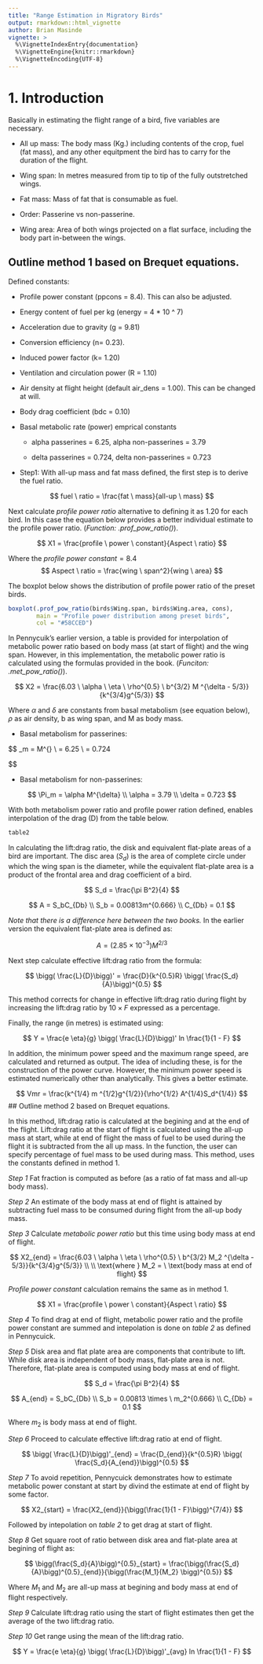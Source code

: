 ```yaml
---
title: "Range Estimation in Migratory Birds"
output: rmarkdown::html_vignette
author: Brian Masinde
vignette: >
  %\VignetteIndexEntry{documentation}
  %\VignetteEngine{knitr::rmarkdown}
  %\VignetteEncoding{UTF-8}
---
```


# 1. Introduction
Basically in estimating the flight range of a bird, five variables are necessary.

*  All up mass: The body mass (Kg.) including contents of the crop, fuel (fat mass), and any other equitpment the bird has to carry for the duration of the flight. 

* Wing span: In metres measured from tip to tip of the fully outstretched wings.

* Fat mass: Mass of fat that is consumable as fuel.

* Order: Passerine vs non-passerine.

* Wing area: Area of both wings projected on a flat surface, including the body part in-between the wings.


## Outline method 1 based on Brequet equations.

Defined constants:

*  Profile power constant (ppcons = 8.4). This can also be adjusted.

*  Energy content of fuel per kg (energy = 4 * 10 ^ 7)

*  Acceleration due to gravity (g =  9.81)

*  Conversion efficiency (n= 0.23).

*  Induced power factor (k= 1.20)

*  Ventilation and circulation power (R = 1.10)

*  Air density at flight height (default air_dens = 1.00). This can be changed at will.

*  Body drag coefficient (bdc = 0.10)

*  Basal metabolic rate (power) emprical constants

    *  alpha passerines = 6.25, alpha non-passerines = 3.79
    
    *  delta passerines = 0.724, delta non-passerines = 0.723
    


* Step1:
With all-up mass and fat mass defined, the first step is to derive the fuel ratio.

$$
 fuel \ ratio = \frac{fat \ mass}{all-up \ mass}
$$

Next calculate *profile power ratio* alternative to defining it as 1.20 for each bird. In this case the equation below provides a better individual estimate to the profile power ratio. (*Function: .prof_pow_ratio()*).

$$
X1 = \frac{profile \ power \ constant}{Aspect \ ratio}
$$

Where the $profile \ power \ constant = 8.4$
$$
Aspect \ ratio = \frac{wing \ span^2}{wing \ area}
$$

The boxplot below shows the distribution of profile power ratio of the preset birds.

```r
boxplot(.prof_pow_ratio(birds$Wing.span, birds$Wing.area, cons),
        main = "Profile power distribution among preset birds",
        col = "#58CCED")
```

In Pennycuik's earlier version, a table is provided for interpolation of metabolic power ratio based on body mass (at start of flight) and the wing span. However, in this implementation, the metabolic power ratio is calculated using the formulas provided in the book. (*Funciton: .met_pow_ratio()*).

$$
X2 = \frac{6.03 \ \alpha \ \eta \ \rho^{0.5} \ b^{3/2} M ^{\delta - 5/3}}{k^{3/4}g^{5/3}}
$$

Where $\alpha \ \text{and} \ \delta$ are constants from basal metabolism (see equation below), $\rho$ as air density,  b as wing span, and M as body mass.

*  Basal metabolism for passerines:

$$
  \Pi_m = \alpha M^{\delta} \\
  \alpha = 6.25 \\
  \delta = 0.724
  
$$

*  Basal metabolism for non-passerines:

$$
  \Pi_m = \alpha M^{\delta} \\
  \alpha = 3.79 \\
  \delta = 0.723
$$

With both metabolism power ratio and profile power ration defined, enables interpolation of the drag (D) from the table below.

```r
table2
```

In calculating the lift:drag ratio, the disk and equivalent flat-plate areas of a bird are important. The disc area ($S_d$) is the area of complete circle under which the wing span is the diameter, while the equivalent flat-plate area is a product of the frontal area and drag coefficient of a bird.

$$
  S_d = \frac{\pi B^2}{4}
$$

$$
  A = S_bC_{Db} \\
  S_b = 0.00813m^{0.666} \\
  C_{Db} = 0.1
$$

*Note that there is a difference here between the two books.* In the earlier version the equivalent flat-plate area is defined as:

$$
  A = (2.85 \times 10^{-3})M^{2/3}
$$

Next step calculate effective lift:drag ratio from the formula:

$$
  \bigg( \frac{L}{D}\bigg)' = \frac{D}{k^{0.5}R} \bigg( \frac{S_d}{A}\bigg)^{0.5}
$$

This method corrects for change in effective lift:drag ratio during flight by increasing the lift:drag ratio by $10 \times F$ expressed as a percentage.


Finally, the range (in metres) is estimated using:

$$
  Y = \frac{e \eta}{g} \bigg( \frac{L}{D}\bigg)' ln \frac{1}{1 - F}
$$

In addition, the minimum power speed and the maximum range speed, are calculated and returned as output. The idea of including these, is for the construction of the power curve.
However, the minimum power speed is estimated numerically other than analytically. This gives a better estimate.

$$
  Vmr = \frac{k^{1/4} m ^{1/2}g^{1/2}}{\rho^{1/2} A^{1/4}S_d^{1/4}}
$$
## Outline method 2 based on Brequet equations.

In this method, lift:drag ratio is calculated at the begining and at the end of the flight. Lift:drag ratio at the start of flight is calculated using the all-up mass at start, while at end of flight the mass of fuel to be used during the flight it is subtracted from the all up mass. In the function, the user can specify percentage of fuel mass to be used during mass. This method, uses the constants defined in method 1. 

*Step 1*
Fat fraction is computed as before (as a ratio of fat mass and all-up body mass). 

*Step 2*
An estimate of the body mass at end of flight is attained by subtracting fuel mass to be consumed during flight from the all-up body mass.

*Step 3*
Calculate *metabolic power ratio* but this time using body mass at end of flight.

$$
X2_{end} = \frac{6.03 \ \alpha \ \eta \ \rho^{0.5} \ b^{3/2} M_2 ^{\delta - 5/3}}{k^{3/4}g^{5/3}} \\
\\
\text{where } M_2 = \ \text{body mass at end of flight}    
$$

*Profile power constant* calculation remains the same as in method 1.

$$
X1  = \frac{profile \ power \ constant}{Aspect \ ratio}
$$

*Step 4*
To find drag at end of flight, metabolic power ratio and the profile power constant are summed and intepolation is done on *table 2* as defined in Pennycuick.

*Step 5*
Disk area and flat plate area are components that contribute to lift. While disk area is independent of body mass, flat-plate area is not. Therefore, flat-plate area is computed using body mass at end of flight.

$$
  S_d = \frac{\pi B^2}{4}
$$

$$
A_{end} = S_bC_{Db} \\
  S_b = 0.00813 \times \ m_2^{0.666} \\
  C_{Db} = 0.1
$$

Where $m_2$ is body mass at end of flight.

*Step 6*
Proceed to calculate effective lift:drag ratio at end of flight.

$$
\bigg( \frac{L}{D}\bigg)'_{end} = \frac{D_{end}}{k^{0.5}R} \bigg( \frac{S_d}{A_{end}}\bigg)^{0.5}
$$

*Step 7*
To avoid repetition, Pennycuick demonstrates how to estimate metabolic power constant at start by divind the estimate at end of flight by some factor.

$$
X2_{start} = \frac{X2_{end}}{\bigg(\frac{1}{1 - F}\bigg)^{7/4}}
$$

Followed by intepolation on *table 2* to get drag at start of flight.

*Step 8*
Get square root of ratio between disk area and flat-plate area at begining of flight as:

$$
\bigg(\frac{S_d}{A}\bigg)^{0.5}_{start} = \frac{\bigg(\frac{S_d}{A}\bigg)^{0.5}_{end}}{\bigg(\frac{M_1}{M_2} \bigg)^{0.5}}
$$


Where $M_1$ and $M_2$ are all-up mass at begining and body mass at end of flight respectively.


*Step 9*
Calculate lift:drag ratio using the start of flight estimates then get the average of the two lift:drag ratio.

*Step 10*
Get range using the mean of the lift:drag ratio.

$$
 Y = \frac{e \eta}{g} \bigg( \frac{L}{D}\bigg)'_{avg} ln \frac{1}{1 - F}
$$
